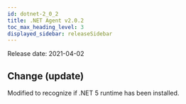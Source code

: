 ```yaml
---
id: dotnet-2_0_2
title: .NET Agent v2.0.2
toc_max_heading_level: 3
displayed_sidebar: releaseSidebar
---
```



Release date: 2021-04-02

## Change (update)

Modified to recognize if .NET 5 runtime has been installed.

